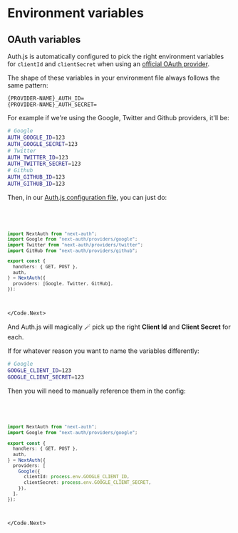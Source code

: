 
# Environment variables

## OAuth variables

Auth.js is automatically configured to pick the right environment variables for `clientId` and `clientSecret` when using an [official OAuth provider](/reference/oauth-providers).

The shape of these variables in your environment file always follows the same pattern:

```
{PROVIDER-NAME}_AUTH_ID=
{PROVIDER-NAME}_AUTH_SECRET=
```

For example if we're using the Google, Twitter and Github providers, it'll be:

```bash
# Google
AUTH_GOOGLE_ID=123
AUTH_GOOGLE_SECRET=123
# Twitter
AUTH_TWITTER_ID=123
AUTH_TWITTER_SECRET=123
# Github
AUTH_GITHUB_ID=123
AUTH_GITHUB_ID=123
```

Then, in our [Auth.js configuration file](/tutorials/configuration), you can just do:

<Code>
<Code.Next>

```ts filename="./auth.ts"
import NextAuth from "next-auth";
import Google from "next-auth/providers/google";
import Twitter from "next-auth/providers/twitter";
import GitHub from "next-auth/providers/github";

export const {
  handlers: { GET, POST },
  auth,
} = NextAuth({
  providers: [Google, Twitter, GitHub],
});
```

</Code.Next>
</Code>

And Auth.js will magically 🪄 pick up the right **Client Id** and **Client Secret** for each.

If for whatever reason you want to name the variables differently:

```bash
# Google
GOOGLE_CLIENT_ID=123
GOOGLE_CLIENT_SECRET=123
```

Then you will need to manually reference them in the config:

<Code>
<Code.Next>

```ts filename="./auth.ts"
import NextAuth from "next-auth";
import Google from "next-auth/providers/google";

export const {
  handlers: { GET, POST },
  auth,
} = NextAuth({
  providers: [
    Google({
      clientId: process.env.GOOGLE_CLIENT_ID,
      clientSecret: process.env.GOOGLE_CLIENT_SECRET,
    }),
  ],
});
```

</Code.Next>
</Code>
